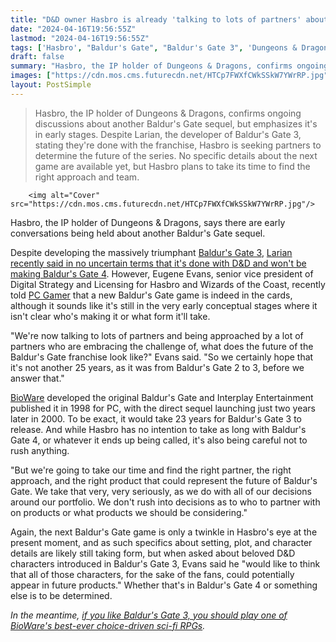 ```yaml
---
title: "D&D owner Hasbro is already 'talking to lots of partners' about the next Baldur's Gate game and hopes 'it's not another 25 years' before it comes out"
date: "2024-04-16T19:56:55Z"
lastmod: "2024-04-16T19:56:55Z"
tags: ['Hasbro', "Baldur's Gate", "Baldur's Gate 3", 'Dungeons & Dragons', 'Larian', 'PC Gamer', 'BioWare', "Baldur's Gate 2", "Baldur's Gate 4", "Baldur's Gate franchise"]
draft: false
summary: "Hasbro, the IP holder of Dungeons & Dragons, confirms ongoing discussions about another Baldur's Gate sequel, but emphasizes it's in early stages. Despite Larian, the developer of Baldur's Gate 3, stating they're done with the franchise, Hasbro is seeking partners to determine the future of the series. No specific details about the next game are available yet, but Hasbro plans to take its time to find the right approach and team."
images: ["https://cdn.mos.cms.futurecdn.net/HTCp7FWXfCWkSSkW7YWrRP.jpg"]
layout: PostSimple
---
```

> Hasbro, the IP holder of Dungeons & Dragons, confirms ongoing discussions about another Baldur's Gate sequel, but emphasizes it's in early stages. Despite Larian, the developer of Baldur's Gate 3, stating they're done with the franchise, Hasbro is seeking partners to determine the future of the series. No specific details about the next game are available yet, but Hasbro plans to take its time to find the right approach and team.


        <img alt="Cover" src="https://cdn.mos.cms.futurecdn.net/HTCp7FWXfCWkSSkW7YWrRP.jpg"/>
        
Hasbro, the IP holder of Dungeons & Dragons, says there are early conversations being held about another Baldur's Gate sequel.

Despite developing the massively triumphant [Baldur's Gate 3](https://www.gamesradar.com/baldurs-gate-3-guide/), [Larian recently said in no uncertain terms that it's done with D&D and won't be making Baldur's Gate 4](https://www.gamesradar.com/larian-is-done-with-baldurs-gate-3-and-dandd-and-wont-make-baldurs-gate-4-well-forever-be-proud-of-it-but-were-not-going-to-continue-in-it/). However, Eugene Evans, senior vice president of Digital Strategy and Licensing for Hasbro and Wizards of the Coast, recently told [PC Gamer](https://www.pcgamer.com/games/rpg/hasbro-wants-to-make-another-baldurs-gate-sequel-but-its-early-days-yet-we-certainly-hope-that-its-not-another-25-years/) that a new Baldur's Gate game is indeed in the cards, although it sounds like it's still in the very early conceptual stages where it isn't clear who's making it or what form it'll take.

"We're now talking to lots of partners and being approached by a lot of partners who are embracing the challenge of, what does the future of the Baldur's Gate franchise look like?" Evans said. "So we certainly hope that it's not another 25 years, as it was from Baldur's Gate 2 to 3, before we answer that."

[BioWare](https://www.gamesradar.com/uk/tag/bioware/) developed the original Baldur's Gate and Interplay Entertainment published it in 1998 for PC, with the direct sequel launching just two years later in 2000. To be exact, it would take 23 years for Baldur's Gate 3 to release. And while Hasbro has no intention to take as long with Baldur's Gate 4, or whatever it ends up being called, it's also being careful not to rush anything.

"But we're going to take our time and find the right partner, the right approach, and the right product that could represent the future of Baldur's Gate. We take that very, very seriously, as we do with all of our decisions around our portfolio. We don't rush into decisions as to who to partner with on products or what products we should be considering."  

Again, the next Baldur's Gate game is only a twinkle in Hasbro's eye at the present moment, and as such specifics about setting, plot, and character details are likely still taking form, but when asked about beloved D&D characters introduced in Baldur's Gate 3, Evans said he "would like to think that all of those characters, for the sake of the fans, could potentially appear in future products." Whether that's in Baldur's Gate 4 or something else is to be determined.

*In the meantime, *[<em>if you like Baldur's Gate 3, you should play one of BioWare's best-ever choice-driven sci-fi RPGs</em>](https://www.gamesradar.com/if-you-like-baldurs-gate-3-you-should-play-one-of-biowares-best-ever-choice-driven-sci-fi-rpgs/)*.*
        